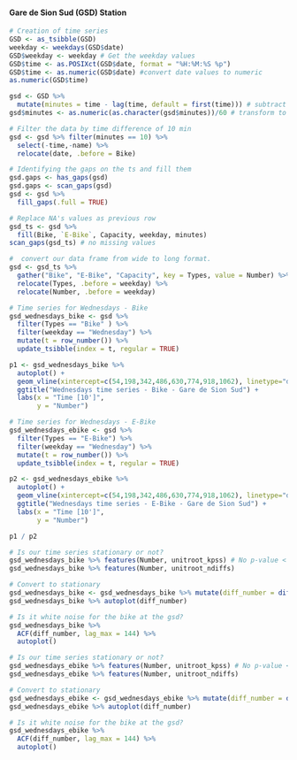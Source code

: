 #### **Gare de Sion Sud (GSD) Station**

```r
# Creation of time series
GSD <- as_tsibble(GSD)
weekday <- weekdays(GSD$date)
GSD$weekday <- weekday # Get the weekday values
GSD$time <- as.POSIXct(GSD$date, format = "%H:%M:%S %p")
GSD$time <- as.numeric(GSD$date) #convert date values to numeric
as.numeric(GSD$time)

gsd <- GSD %>% 
  mutate(minutes = time - lag(time, default = first(time))) # subtract days
gsd$minutes <- as.numeric(as.character(gsd$minutes))/60 # transform to minutes

# Filter the data by time difference of 10 min
gsd <- gsd %>% filter(minutes == 10) %>%
  select(-time,-name) %>%
  relocate(date, .before = Bike)

# Identifying the gaps on the ts and fill them
gsd.gaps <- has_gaps(gsd)
gsd.gaps <- scan_gaps(gsd)
gsd <- gsd %>% 
  fill_gaps(.full = TRUE) 

# Replace NA's values as previous row 
gsd_ts <- gsd %>%
  fill(Bike, `E-Bike`, Capacity, weekday, minutes)
scan_gaps(gsd_ts) # no missing values

#  convert our data frame from wide to long format.
gsd <- gsd_ts %>% 
  gather("Bike", "E-Bike", "Capacity", key = Types, value = Number) %>%
  relocate(Types, .before = weekday) %>%
  relocate(Number, .before = weekday)
```

```r
# Time series for Wednesdays - Bike
gsd_wednesdays_bike <- gsd %>% 
  filter(Types == "Bike" ) %>% 
  filter(weekday == "Wednesday") %>%
  mutate(t = row_number()) %>% 
  update_tsibble(index = t, regular = TRUE)

p1 <- gsd_wednesdays_bike %>% 
  autoplot() +
  geom_vline(xintercept=c(54,198,342,486,630,774,918,1062), linetype="dotted") + #Per day
  ggtitle("Wednesdays time series - Bike - Gare de Sion Sud") +
  labs(x = "Time [10']",
       y = "Number")

# Time series for Wednesdays - E-Bike
gsd_wednesdays_ebike <- gsd %>% 
  filter(Types == "E-Bike") %>% 
  filter(weekday == "Wednesday") %>%
  mutate(t = row_number()) %>% 
  update_tsibble(index = t, regular = TRUE)

p2 <- gsd_wednesdays_ebike %>% 
  autoplot() +
  geom_vline(xintercept=c(54,198,342,486,630,774,918,1062), linetype="dotted") + #Per day
  ggtitle("Wednesdays time series - E-Bike - Gare de Sion Sud") +
  labs(x = "Time [10']",
       y = "Number")

p1 / p2
```

```r
# Is our time series stationary or not?
gsd_wednesdays_bike %>% features(Number, unitroot_kpss) # No p-value < 0.05
gsd_wednesdays_bike %>% features(Number, unitroot_ndiffs)

# Convert to stationary
gsd_wednesdays_bike <- gsd_wednesdays_bike %>% mutate(diff_number = difference(Number))
gsd_wednesdays_bike %>% autoplot(diff_number)

# Is it white noise for the bike at the gsd?
gsd_wednesdays_bike %>% 
  ACF(diff_number, lag_max = 144) %>% 
  autoplot()

# Is our time series stationary or not?
gsd_wednesdays_ebike %>% features(Number, unitroot_kpss) # No p-value < 0.05
gsd_wednesdays_ebike %>% features(Number, unitroot_ndiffs)

# Convert to stationary
gsd_wednesdays_ebike <- gsd_wednesdays_ebike %>% mutate(diff_number = difference(Number))
gsd_wednesdays_ebike %>% autoplot(diff_number)

# Is it white noise for the bike at the gsd?
gsd_wednesdays_ebike %>% 
  ACF(diff_number, lag_max = 144) %>% 
  autoplot()
```